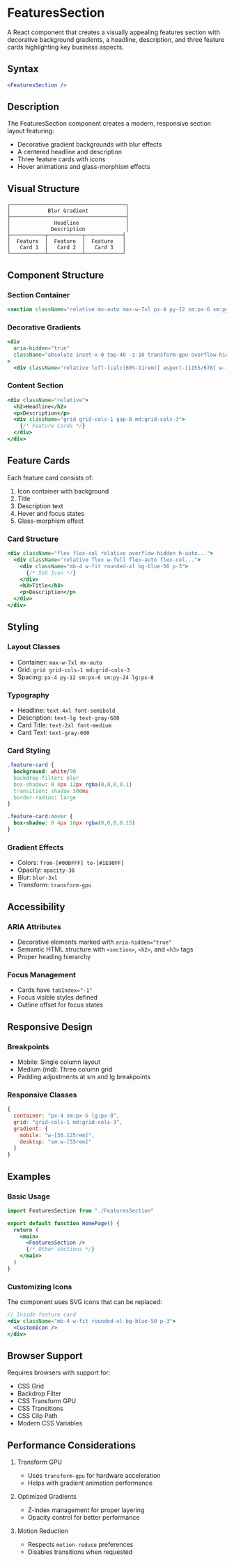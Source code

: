 # FeaturesSection

A React component that creates a visually appealing features section with decorative background gradients, a headline, description, and three feature cards highlighting key business aspects.

## Syntax

```jsx copy
<FeaturesSection />
```

## Description

The FeaturesSection component creates a modern, responsive section layout featuring:
- Decorative gradient backgrounds with blur effects
- A centered headline and description
- Three feature cards with icons
- Hover animations and glass-morphism effects

## Visual Structure

```
┌─────────────────────────────────────┐
│            Blur Gradient            │
├─────────────────────────────────────┤
│              Headline               │
│             Description             │
├───────────┬───────────┬────────────┤
│  Feature  │  Feature  │  Feature   │
│   Card 1  │   Card 2  │   Card 3   │
└───────────┴───────────┴────────────┘
```

## Component Structure

### Section Container
```jsx copy
<section className="relative mx-auto max-w-7xl px-4 py-12 sm:px-6 sm:py-24 lg:px-8">
```

### Decorative Gradients
```jsx copy
<div 
  aria-hidden="true" 
  className="absolute inset-x-0 top-40 -z-10 transform-gpu overflow-hidden blur-3xl sm:top-0"
>
  <div className="relative left-[calc(60%-11rem)] aspect-[1155/678] w-[36.125rem] -translate-x-1/2 rotate-[30deg] bg-gradient-to-tr from-[#00BFFF] to-[#1E90FF] opacity-30 ...">
```

### Content Section
```jsx copy
<div className="relative">
  <h2>Headline</h2>
  <p>Description</p>
  <div className="grid grid-cols-1 gap-8 md:grid-cols-3">
    {/* Feature Cards */}
  </div>
</div>
```

## Feature Cards

Each feature card consists of:
1. Icon container with background
2. Title
3. Description text
4. Hover and focus states
5. Glass-morphism effect

### Card Structure
```jsx copy
<div className="flex flex-col relative overflow-hidden h-auto...">
  <div className="relative flex w-full flex-auto flex-col...">
    <div className="mb-4 w-fit rounded-xl bg-blue-50 p-3">
      {/* SVG Icon */}
    </div>
    <h3>Title</h3>
    <p>Description</p>
  </div>
</div>
```

## Styling

### Layout Classes
- Container: `max-w-7xl mx-auto`
- Grid: `grid grid-cols-1 md:grid-cols-3`
- Spacing: `px-4 py-12 sm:px-6 sm:py-24 lg:px-8`

### Typography
- Headline: `text-4xl font-semibold`
- Description: `text-lg text-gray-600`
- Card Title: `text-2xl font-medium`
- Card Text: `text-gray-600`

### Card Styling
```css copy
.feature-card {
  background: white/90
  backdrop-filter: blur
  box-shadow: 0 4px 12px rgba(0,0,0,0.1)
  transition: shadow 300ms
  border-radius: large
}

.feature-card:hover {
  box-shadow: 0 4px 16px rgba(0,0,0,0.15)
}
```

### Gradient Effects
- Colors: `from-[#00BFFF] to-[#1E90FF]`
- Opacity: `opacity-30`
- Blur: `blur-3xl`
- Transform: `transform-gpu`

## Accessibility

### ARIA Attributes
- Decorative elements marked with `aria-hidden="true"`
- Semantic HTML structure with `<section>`, `<h2>`, and `<h3>` tags
- Proper heading hierarchy

### Focus Management
- Cards have `tabIndex="-1"`
- Focus visible styles defined
- Outline offset for focus states

## Responsive Design

### Breakpoints
- Mobile: Single column layout
- Medium (md): Three column grid
- Padding adjustments at sm and lg breakpoints

### Responsive Classes
```javascript copy
{
  container: "px-4 sm:px-6 lg:px-8",
  grid: "grid-cols-1 md:grid-cols-3",
  gradient: {
    mobile: "w-[36.125rem]",
    desktop: "sm:w-[55rem]"
  }
}
```

## Examples

### Basic Usage
```jsx copy
import FeaturesSection from "./FeaturesSection"

export default function HomePage() {
  return (
    <main>
      <FeaturesSection />
      {/* Other sections */}
    </main>
  )
}
```

### Customizing Icons
The component uses SVG icons that can be replaced:
```jsx copy
// Inside feature card
<div className="mb-4 w-fit rounded-xl bg-blue-50 p-3">
  <CustomIcon />
</div>
```

## Browser Support

Requires browsers with support for:
- CSS Grid
- Backdrop Filter
- CSS Transform GPU
- CSS Transitions
- CSS Clip Path
- Modern CSS Variables

## Performance Considerations

1. Transform GPU
   - Uses `transform-gpu` for hardware acceleration
   - Helps with gradient animation performance

2. Optimized Gradients
   - Z-index management for proper layering
   - Opacity control for better performance

3. Motion Reduction
   - Respects `motion-reduce` preferences
   - Disables transitions when requested
